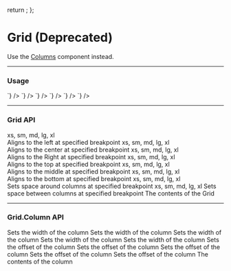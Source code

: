 
  return <Box bg="blue.400" height={height} mb="18px" />;
};

# Grid (Deprecated)

Use the [Columns](/components/columns) component instead.

---

### Usage

<LiveCode>
  <LiveCode.Content
    title="Responsive"
    scope={{ DemoBlock }}
    code={`
      <Grid extra="blahhhh">
        <Grid.Column xs={12} md={2} lg={6}>
          <DemoBlock />
        </Grid.Column>
        <Grid.Column xs={12} md={5} lg={3}>
          <DemoBlock />
        </Grid.Column>
        <Grid.Column xs={12} md={5} lg={3}>
          <DemoBlock />
        </Grid.Column>
      </Grid>
    `}
  />
  <LiveCode.Content
    title="Auto Width"
    scope={{ DemoBlock }}
    code={`
      <Grid>
        <Grid.Column>
          <DemoBlock />
        </Grid.Column>
        <Grid.Column>
          <DemoBlock />
        </Grid.Column>
        <Grid.Column>
          <DemoBlock />
        </Grid.Column>
        <Grid.Column>
          <DemoBlock />
        </Grid.Column>
      </Grid>
    `}
  />
  <LiveCode.Content
    title="Offset"
    scope={{ DemoBlock }}
    code={`
      <Grid>
        <Grid.Column xsOffset={10} xs={2}>
          <DemoBlock />
        </Grid.Column>
        <Grid.Column xsOffset={8} xs={4}>
          <DemoBlock />
        </Grid.Column>
        <Grid.Column xsOffset={6} xs={6}>
          <DemoBlock />
        </Grid.Column>
        <Grid.Column xsOffset={4} xs={8}>
          <DemoBlock />
        </Grid.Column>
        <Grid.Column xsOffset={2} xs={10}>
          <DemoBlock />
        </Grid.Column>
      </Grid>
    `}
  />
  <LiveCode.Content
    title="Horizontal Alignment"
    scope={{ DemoBlock }}
    code={`
      <div>
        <Grid start="xs" end="lg">
          <Grid.Column xs={5}>
            <DemoBlock />
          </Grid.Column>
        </Grid>
        <Grid center="xs">
          <Grid.Column xs={5}>
            <DemoBlock />
          </Grid.Column>
        </Grid>
        <Grid end="xs" start="lg">
          <Grid.Column xs={5}>
            <DemoBlock />
          </Grid.Column>
        </Grid>
      </div>
    `}
  />
  <LiveCode.Content
    title="Vertical Alignment"
    scope={{ DemoBlock }}
    code={`
      <div>
        <Grid top="xs">
          <Grid.Column xs={6}>
            <DemoBlock height="70px" />
          </Grid.Column>
          <Grid.Column xs={6}>
            <DemoBlock />
          </Grid.Column>
        </Grid>
        <Grid middle="xs">
          <Grid.Column xs={6}>
            <DemoBlock height="70px" />
          </Grid.Column>
          <Grid.Column xs={6}>
            <DemoBlock />
          </Grid.Column>
        </Grid>
        <Grid bottom="xs">
          <Grid.Column xs={6}>
            <DemoBlock height="70px" />
          </Grid.Column>
          <Grid.Column xs={6}>
            <DemoBlock />
          </Grid.Column>
        </Grid>
      </div>
    `}
  />
  <LiveCode.Content
    title="Distribution"
    scope={{ DemoBlock }}
    code={`
      <div>
        <Grid around="xs">
          <Grid.Column xs={2}>
            <DemoBlock />
          </Grid.Column>
          <Grid.Column xs={2}>
            <DemoBlock />
          </Grid.Column>
          <Grid.Column xs={2}>
            <DemoBlock />
          </Grid.Column>
        </Grid>
        <Grid between="xs">
          <Grid.Column xs={2}>
            <DemoBlock />
          </Grid.Column>
          <Grid.Column xs={2}>
            <DemoBlock />
          </Grid.Column>
          <Grid.Column xs={2}>
            <DemoBlock />
          </Grid.Column>
        </Grid>
      </div>
    `}
  />
</LiveCode>

---

### Grid API

<Prop name="start" type="string">
  xs, sm, md, lg, xl <br />
  Aligns to the left at specified breakpoint
</Prop>

<Prop name="center" type="string">
  xs, sm, md, lg, xl <br />
  Aligns to the center at specified breakpoint
</Prop>

<Prop name="end" type="string">
  xs, sm, md, lg, xl <br />
  Aligns to the Right at specified breakpoint
</Prop>

<Prop name="top" type="string">
  xs, sm, md, lg, xl <br />
  Aligns to the top at specified breakpoint
</Prop>

<Prop name="middle" type="string">
  xs, sm, md, lg, xl <br />
  Aligns to the middle at specified breakpoint
</Prop>

<Prop name="bottom" type="string">
  xs, sm, md, lg, xl <br />
  Aligns to the bottom at specified breakpoint
</Prop>

<Prop name="around" type="string">
  xs, sm, md, lg, xl <br />
  Sets space around columns at specified breakpoint
</Prop>

<Prop name="between" type="string">
  xs, sm, md, lg, xl Sets space between columns at specified breakpoint
</Prop>

<Prop name="children" type="node">
  The contents of the Grid
</Prop>

---

### Grid.Column API

<Prop name="xs" type="number">
  Sets the width of the column
</Prop>

<Prop name="sm" type="number">
  Sets the width of the column
</Prop>

<Prop name="md" type="number">
  Sets the width of the column
</Prop>

<Prop name="lg" type="number">
  Sets the width of the column
</Prop>

<Prop name="xl" type="number">
  Sets the width of the column
</Prop>

<Prop name="xsOffset" type="number">
  Sets the offset of the column
</Prop>

<Prop name="smOffset" type="number">
  Sets the offset of the column
</Prop>

<Prop name="mdOffset" type="number">
  Sets the offset of the column
</Prop>

<Prop name="lgOffset" type="number">
  Sets the offset of the column
</Prop>

<Prop name="xlOffset" type="number">
  Sets the offset of the column
</Prop>

<Prop name="children" type="node">
  The contents of the column
</Prop>
